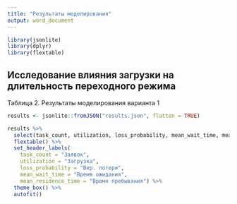 ```yaml
---
title: "Результаты моделирования"
output: word_document
---
```


```r
library(jsonlite)
library(dplyr)
library(flextable)
```

## Исследование влияния загрузки на длительность переходного режима

Таблица 2. Результаты моделирования варианта 1

```r
results <- jsonlite::fromJSON("results.json", flatten = TRUE)

results %>%
  select(task_count, utilization, loss_probability, mean_wait_time, mean_residence_time) %>%
  flextable() %>%
  set_header_labels(
    task_count = "Заявок",
    utilization = "Загрузка",
    loss_probability = "Вер. потери",
    mean_wait_time = "Время ожидания",
    mean_residence_time = "Время пребывания") %>%
  theme_box() %>%
  autofit()
```
